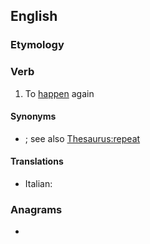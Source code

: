 ==English==

===Etymology===
{{prefix|en|re|happen}}

===Verb===
{{en-verb}} {{lb|en|intransitive}}

# {{lb|en|rare}} To [[happen]] again

====Synonyms====
* {{l|en|recur}}; see also [[Thesaurus:repeat]]

====Translations====
{{trans-top|to happen again}}
* Italian: {{t|it|riaccadere}}
{{trans-mid}}
{{trans-bottom}}

===Anagrams===
* {{anagrams|en|a=aeehnppr|happener}}